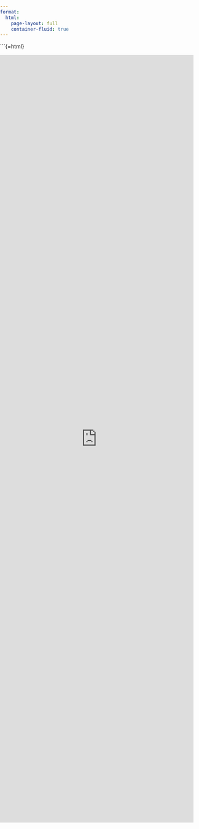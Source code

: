 ```yaml
---
format: 
  html:
    page-layout: full 
    container-fluid: true
---
```

```{=html}
<style>
/* Remove all container constraints */
#quarto-content,
.page-columns,
.column-page,
.column-body {
  max-width: 100% !important;
  width: 100% !important;
  padding: 0 !important;
  margin: 0 !important;
}

/* Full-width shiny container */
.shiny-container {
  width: 100vw !important;
  max-width: 100vw !important;
  margin-left: calc(-50vw + 50%) !important;
  margin-right: calc(-50vw + 50%) !important;
  padding: 0 !important;
  border: none !important;
  border-radius: 0 !important;
  overflow: visible !important;
}

/* Full-width iframe */
#shiny-iframe {
  width: 100% !important;
  height: 2000px !important;
  border: none !important;
  display: block !important;
  margin: 0 !important;
  padding: 0 !important;
}

/* Remove body padding */
body, html {
  overflow-x: hidden !important;
  margin: 0 !important;
  padding: 0 !important;
}
</style>

<div class="shiny-container">
  <iframe id="shiny-iframe" 
          src="https://meta-oxytocin.shinyapps.io/shiny-meta/" 
          scrolling="no"
          frameborder="0">
  </iframe>
</div>

<script>
// Enhanced iframe resize functionality
function resizeIframe() {
  const iframe = document.getElementById('shiny-iframe');
  
  // Listen for height messages from Shiny app
  window.addEventListener('message', function(e) {
    if (e.data && e.data.hasOwnProperty('frameHeight')) {
      iframe.style.height = (e.data.frameHeight + 50) + 'px';
      console.log("Iframe resized to: " + iframe.style.height);
    }
  });
  
  // Periodic check for content height (if same-origin)
  setInterval(function() {
    try {
      if (iframe.contentWindow) {
        const iframeDoc = iframe.contentWindow.document;
        const newHeight = Math.max(
          iframeDoc.body.scrollHeight,
          iframeDoc.documentElement.scrollHeight
        );
        if (newHeight > 0) {
          iframe.style.height = (newHeight + 50) + 'px';
        }
      }
    } catch (e) {
      // Cross-origin restriction, rely on postMessage
    }
  }, 500);
}

window.addEventListener('load', resizeIframe);
</script>